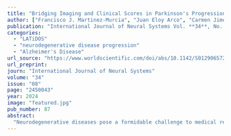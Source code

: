 ```yaml
---
title: "Bridging Imaging and Clinical Scores in Parkinson's Progression Via Multimodal Self-Supervised Deep Learning"
author: ["Francisco J. Martinez-Murcia", "Juan Eloy Arco", "Carmen Jimenez-Mesa", "Fermin Segovia", "Ignacio A. Illan", "Javier Ramirez", "Juan Manuel Gorriz"]
publication: "International Journal of Neural Systems Vol. **34**, No. 08, _2450043_ (2024)"
categories:
  - "LATiDOS"
  - "neurodegenerative disease progression"
  - "Alzheimer's Disease"
url_source: "https://www.worldscientific.com/doi/abs/10.1142/S0129065724500436"
url_preprint: 
journ: "International Journal of Neural Systems"
volume: "34"
issue: "08" 
page: "2450043"
year: 2024
image: "featured.jpg"
pub_number: 87
abstract:
  "Neurodegenerative diseases pose a formidable challenge to medical research, demanding a nuanced understanding of their progressive nature. In this regard, latent generative models can effectively be used in a data-driven modeling of different dimensions of neurodegeneration, framed within the context of the manifold hypothesis. This paper proposes a joint framework for a multi-modal, common latent generative model to address the need for a more comprehensive understanding of the neurodegenerative landscape in the context of Parkinson’s disease (PD). The proposed architecture uses coupled variational autoencoders (VAEs) to joint model a common latent space to both neuroimaging and clinical data from the Parkinson’s Progression Markers Initiative (PPMI). Alternative loss functions, different normalization procedures, and the interpretability and explainability of latent generative models are addressed, leading to a model that was able to predict clinical symptomatology in the test set, as measured by the unified Parkinson’s disease rating scale (UPDRS), with R2 up to 0.86 for same-modality and 0.441 cross-modality (using solely neuroimaging). The findings provide a foundation for further advancements in the field of clinical research and practice, with potential applications in decision-making processes for PD. The study also highlights the limitations and capabilities of the proposed model, emphasizing its direct interpretability and potential impact on understanding and interpreting neuroimaging patterns associated with PD symptomatology."
---
```


